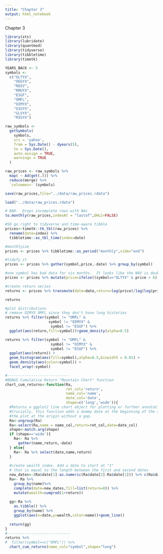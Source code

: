 ```yaml
---
title: "Chapter 3"
output: html_notebook
---
```

Chapter 3
```r
library(xts)
library(lubridate)
library(quantmod)
library(tidyverse)
library(tibbletime)
library(timetk)

YEARS_BACK <- 5
symbols <-
  c("OLTYX",
    "OEGYX",
    "RDIV",
    "RMUYX",
    "ESGF",
    "OMFL",
    "OIMYX",
    "OIGYX",
    "GLVYX",
    "MIGYX")
```

```r

raw_symbols <-
  getSymbols(
    symbols,
    src = 'yahoo',
    from = Sys.Date() - dyears(5),
    to = Sys.Date(),
    auto.assign = TRUE,
    warnings = TRUE
  )

raw_prices <- raw_symbols %>%
  map( ~ Ad(get(.))) %>%
  reduce(merge) %>%
  `colnames<-`(symbols)

save(raw_prices,file="../data/raw_prices.rdata")
```

```r

load("../data/raw_prices.rdata")
```

```r
# BAD.  Drops incomplete rows with NAs
to.monthly(raw_prices,indexAt = "lastof",OHLC=FALSE)
```
```r

#SO go right to tidyverse and time-aware tibble
prices<-timetk::tk_tbl(raw_prices) %>%
  rename(date=index) %>% 
  tibbletime::as_tbl_time(index=date) 

#monthlyize
prices <- prices %>% tibbletime::as_period("monthly",side="end")

#tidyfy it
prices <- prices %>% gather(symbol,price,-date) %>% group_by(symbol)

#one symbol has bad data for six months.  It looks like the NAV is doubled. Fix.
prices <- prices %>% mutate(price=ifelse((symbol=="OLTYX" & price > 6),price/2,price))

#create return series
returns <- prices %>% transmute(date=date,return=log(price)/lag(log(price))-1) %>% slice(-1)

returns
```

```r
#plot distributions
# remove OIMYX OMFL since they don't have long histories
returns %>% filter(symbol != "OMFL" &  
                    symbol != "OIMYX" &
                     symbol != "ESGF") %>% 
  ggplot(aes(return,fill=symbol))+geom_density(alpha=0.5)
```

```r
returns %>% filter(symbol != "OMFL" &  
                     symbol != "OIMYX" &
                     symbol != "ESGF") %>% 
  ggplot(aes(return)) + 
  geom_histogram(aes(fill=symbol),alpha=0.5,binwidth = 0.01) + 
  geom_density(aes(color=symbol)) + 
  facet_wrap(~symbol)
```

```r
#-----------------------------
#BONUS Cumulative Return "Mountain Chart" function
chart_cum_returns<-function(Ra, 
                            ret_col='return',
                            name_col='name',
                            date_col='date',
                            shape=c('long','wide')){
  #Returns a ggplot2 line chart object for plotting or further annotation
  #Crucially, this function adds a dummy date at the beginning of the series to start.
  #the plot at the origin without a gap.
  Ra<-ungroup(Ra)
  Ra<-select(Ra,name = name_col,return=ret_col,date=date_col)
  shape<-match.arg(shape)
  if (shape=='wide'){
    Ra<- Ra %>%
      gather(name,return,-date)
  } else{
    Ra<- Ra %>% select(date,name,return)
  }
  
  #create wealth index. Add a date to start at "1"
  # that is equal to the length between the first and second dates
  new_dates<-(Ra$date[1]-as.numeric(Ra$date[2]-Ra$date[1])) %>% c(Ra$date)
  Ra<- Ra %>% 
    group_by(name)%>% 
    complete(date=new_dates,fill=list(return=0)) %>% 
    mutate(wealth=cumprod(1+return))
  
  gg<-Ra %>% 
    as.tibble() %>% 
    group_by(name) %>% 
    ggplot(aes(x=date,y=wealth,color=name))+geom_line()
  
  return(gg) 
}
#-----------------------------
returns %>% 
#  filter(symbol==c("OMFL")) %>%
  chart_cum_returns(name_col="symbol",shape="long")  
```

